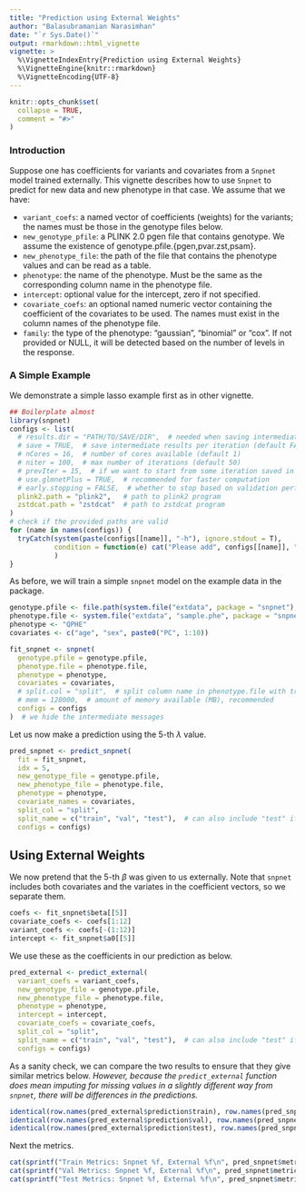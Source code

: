 ```yaml
---
title: "Prediction using External Weights"
author: "Balasubramanian Narasimhan"
date: "`r Sys.Date()`"
output: rmarkdown::html_vignette
vignette: >
  %\VignetteIndexEntry{Prediction using External Weights}
  %\VignetteEngine{knitr::rmarkdown}
  %\VignetteEncoding{UTF-8}
---
```


```r
knitr::opts_chunk$set(
  collapse = TRUE,
  comment = "#>"
)
```

### Introduction

Suppose one has coefficients for variants and covariates from a `Snpnet` model trained externally. This vignette describes how to use `Snpnet` to predict for new data and new phenotype in that case. We assume that we have:

- `variant_coefs`: a named vector of coefficients (weights) for the variants; the names must be those in the genotype files below.
- `new_genotype_pfile`: a PLINK 2.0 pgen file that contains genotype. We assume the existence of genotype.pfile.{pgen,pvar.zst,psam}.
- `new_phenotype_file`: the path of the file that contains the phenotype values and can be read as a table.
- `phenotype`: the name of the phenotype. Must be the same as the corresponding column name in the phenotype file.
- `intercept`: optional value for the intercept, zero if not specified.
- `covariate_coefs`: an optional named numeric vector containing the coefficient of the covariates to be used.  The names must exist in the column names of the phenotype file.
- `family`: the type of the phenotype: "gaussian", "binomial" or "cox". If not provided or NULL, it will be detected based on the number of levels in the response.

### A Simple Example

We demonstrate a simple lasso example first as in other vignette.

```r
## Boilerplate almost
library(snpnet)
configs <- list(
  # results.dir = "PATH/TO/SAVE/DIR",  # needed when saving intermediate results
  # save = TRUE,  # save intermediate results per iteration (default FALSE)
  # nCores = 16,  # number of cores available (default 1)
  # niter = 100,  # max number of iterations (default 50)
  # prevIter = 15,  # if we want to start from some iteration saved in results.dir
  # use.glmnetPlus = TRUE,  # recommended for faster computation
  # early.stopping = FALSE,  # whether to stop based on validation performance (default TRUE)
  plink2.path = "plink2",   # path to plink2 program
  zstdcat.path = "zstdcat"  # path to zstdcat program
)
# check if the provided paths are valid
for (name in names(configs)) {
  tryCatch(system(paste(configs[[name]], "-h"), ignore.stdout = T),
           condition = function(e) cat("Please add", configs[[name]], "to PATH, or modify the path in the configs list.")
           )
}
```

As before, we will train a simple `snpnet` model on the example data in the package.

```r
genotype.pfile <- file.path(system.file("extdata", package = "snpnet"), "sample")
phenotype.file <- system.file("extdata", "sample.phe", package = "snpnet")
phenotype <- "QPHE"
covariates <- c("age", "sex", paste0("PC", 1:10))

fit_snpnet <- snpnet(  
  genotype.pfile = genotype.pfile,
  phenotype.file = phenotype.file,
  phenotype = phenotype,
  covariates = covariates,
  # split.col = "split",  # split column name in phenotype.file with train/val/test labels
  # mem = 128000,  # amount of memory available (MB), recommended
  configs = configs
)  # we hide the intermediate messages
```

Let us now make a prediction using the 5-th $\lambda$ value.
```r
pred_snpnet <- predict_snpnet(
  fit = fit_snpnet,
  idx = 5,
  new_genotype_file = genotype.pfile,
  new_phenotype_file = phenotype.file,
  phenotype = phenotype,
  covariate_names = covariates,
  split_col = "split",
  split_name = c("train", "val", "test"),  # can also include "test" if such samples are available in the phenotype file
  configs = configs)
```

## Using External Weights

We now pretend that the 5-th $\beta$ was given to us externally. Note that `snpnet` includes both covariates and the variates in the coefficient vectors, so we separate them.

```r
coefs <- fit_snpnet$beta[[5]]
covariate_coefs <- coefs[1:12]
variant_coefs <- coefs[-(1:12)]
intercept <- fit_snpnet$a0[[5]]
```

We use these as the coefficients in our prediction as below.

```r
pred_external <- predict_external(
  variant_coefs = variant_coefs,
  new_genotype_file = genotype.pfile,
  new_phenotype_file = phenotype.file,
  phenotype = phenotype,
  intercept = intercept,
  covariate_coefs = covariate_coefs,
  split_col = "split",
  split_name = c("train", "val", "test"),  # can also include "test" if such samples are available in the phenotype file
  configs = configs)
```

As a sanity check, we can compare the two results to ensure that they give similar metrics below. _However, because the `predict_external` function does mean imputing for missing values in a slightly different way from `snpnet`, there will be differences in the predictions._

```r
identical(row.names(pred_external$prediction$train), row.names(pred_snpnet$prediction$train))
identical(row.names(pred_external$prediction$val), row.names(pred_snpnet$prediction$val))
identical(row.names(pred_external$prediction$test), row.names(pred_snpnet$prediction$test))
```

Next the metrics.

```r
cat(sprintf("Train Metrics: Snpnet %f, External %f\n", pred_snpnet$metric$train, pred_external$metric$train))
cat(sprintf("Val Metrics: Snpnet %f, External %f\n", pred_snpnet$metric$val, pred_external$metric$val))
cat(sprintf("Test Metrics: Snpnet %f, External %f\n", pred_snpnet$metric$val, pred_external$metric$val))
```

